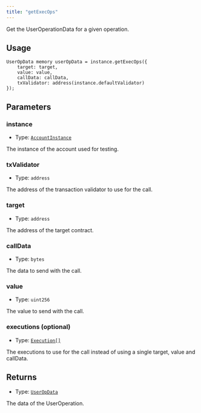 ```yaml
---
title: "getExecOps"
---
```


Get the UserOperationData for a given operation.

## Usage

```solidity
UserOpData memory userOpData = instance.getExecOps({
    target: target,
    value: value,
    callData: callData,
    txValidator: address(instance.defaultValidator)
});
```

## Parameters

### instance

- Type: [`AccountInstance`](../../glossary/types#accountinstance)

The instance of the account used for testing.

### txValidator

- Type: `address`

The address of the transaction validator to use for the call.

### target

- Type: `address`

The address of the target contract.

### callData

- Type: `bytes`

The data to send with the call.

### value

- Type: `uint256`

The value to send with the call.

### executions (optional)

- Type: [`Execution[]`](/modulekit/glossary/types.mdx#execution)

The executions to use for the call instead of using a single target, value and callData.

## Returns

- Type: [`UserOpData`](/modulekit/glossary/types.mdx#useropdata)

The data of the UserOperation.

